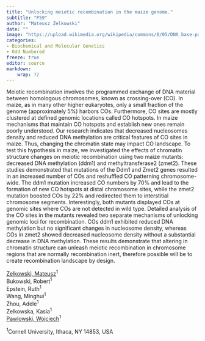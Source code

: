 ```yaml
---
title: "Unlocking meiotic recombination in the maize genome."
subtitle: "P59"
author: "Mateusz Zelkowski"
date: ""
image: "https://upload.wikimedia.org/wikipedia/commons/0/05/DNA_base-pair_diagram.jpg"
categories: 
- Biochemical and Molecular Genetics
- Odd Numbered
freeze: true
editor: source
markdown: 
    wrap: 72
---
```


Meiotic recombination involves the programmed exchange of DNA material between homologous chromosomes, known as crossing-over (CO). In maize, as in many other higher eukaryotes, only a small fraction of the genome (approximately 5%) harbors COs. Furthermore, CO sites are mostly clustered at defined genomic locations called CO hotspots. In maize mechanisms that maintain CO hotspots and establish new ones remain poorly understood. Our research indicates that decreased nucleosomes density and reduced DNA methylation are critical features of CO sites in maize. Thus, changing the chromatin state may impact CO landscape. To test this hypothesis in maize, we investigated the effects of chromatin structure changes on meiotic recombination using two maize mutants: decreased DNA methylation (ddm1) and methyltransferase2 (zmet2). These studies demonstrated that mutations of the Ddm1 and Zmet2 genes resulted in an increased number of COs and reshuffled CO patterning chromosome-wide. The ddm1 mutation increased CO numbers by 70% and lead to the formation of new CO hotspots at distal chromosome sites, while the zmet2 mutation boosted COs by 22% and redirected them to interstitial chromosome segments. Interestingly, both mutants displayed COs at genomic sites where COs are not detected in wild type. Detailed analysis of the CO sites in the mutants revealed two separate mechanisms of unlocking genomic loci for recombination. COs ddm1 exhibited reduced DNA methylation but no significant changes in nucleosome density, whereas COs in zmet2 showed decreased nucleosome density without a substantial decrease in DNA methylation. These results demonstrate that altering in chromatin structure can unleash meiotic recombination in chromosome regions that are normally recombination inert, therefore possible will be to create recombination landscape by design.

<a href='mailto:mz548@cornell.edu'>Zelkowski, Mateusz</a><sup>1</sup><br>Bukowski, Robert<sup>1</sup><br>Epstein, Ruth<sup>1</sup><br>Wang, Minghui<sup>1</sup><br>Zhou, Adele<sup>1</sup><br>Zelkowska, Kasia<sup>1</sup><br><a href='mailto:wp45@cornell.edu'>Pawlowski, Wojciech</a><sup>1</sup><br>

<sup>1</sup>Cornell University, Ithaca, NY 14853, USA<br>